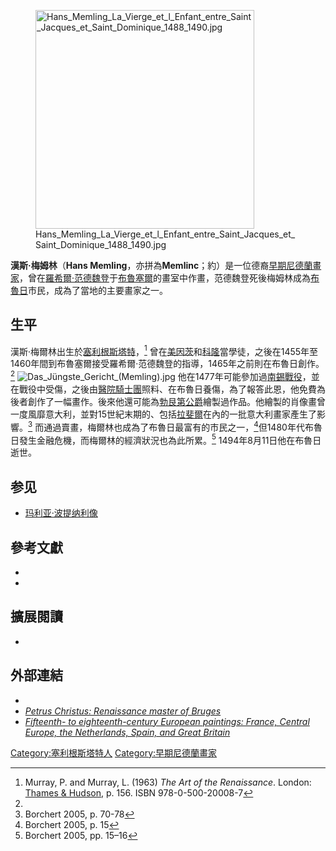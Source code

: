 [[File:Hans_Memling_La_Vierge_et_l_Enfant_entre_Saint_Jacques_et_Saint_Dominique_1488_1490.jpg|350px]]

'''漢斯·梅姆林'''（'''Hans Memling'''，亦拼為'''Memlinc'''；約{{bd|1430年||1494年|8月11日|}}）是一位德裔[[早期尼德蘭繪畫|早期尼德蘭畫家]]，曾在[[羅希爾·范德魏登|羅希爾·范德魏登]]于[[布魯塞爾|布魯塞爾]]的畫室中作畫，范德魏登死後梅姆林成為[[布魯日|布魯日]]市民，成為了當地的主要畫家之一。

==生平==
漢斯·梅爾林出生於[[塞利根斯塔特|塞利根斯塔特]]，<ref name=mur>Murray, P. and Murray, L. (1963) ''The Art of the Renaissance''. London: [[Thames_&_Hudson|Thames & Hudson]], p. 156. ISBN 978-0-500-20008-7</ref> 曾在[[美因茨|美因茨]]和[[科隆|科隆]]當學徒，之後在1455年至1460年間到布魯塞爾接受羅希爾·范德魏登的指導，1465年之前則在布魯日創作。<ref name=mur/>
[[File:Das_Jüngste_Gericht_(Memling).jpg|thumb]]
他在1477年可能參加過[[南錫戰役|南錫戰役]]，並在戰役中受傷，之後由[[醫院騎士團|醫院騎士團]]照料、在布魯日養傷，為了報答此恩，他免費為後者創作了一幅畫作。後來他還可能為[[勃艮第公爵|勃艮第公爵]]繪製過作品。他繪製的肖像畫曾一度風靡意大利，並對15世紀末期的、包括[[拉斐爾|拉斐爾]]在內的一批意大利畫家產生了影響。<ref>Borchert 2005, p. 70-78</ref> 而通過賣畫，梅爾林也成為了布魯日最富有的市民之一，<ref>Borchert 2005, p. 15</ref>但1480年代布魯日發生金融危機，而梅爾林的經濟狀況也為此所累。<ref>Borchert 2005, pp. 15–16</ref> 1494年8月11日他在布魯日逝世。

==参见==
* [[玛利亚·波提纳利像|玛利亚·波提纳利像]]

==參考文獻==

{{reflist}}
* {{cite book|last=Borchert|first=Till-Holger (ed.)|title=Memling's Portraits|isbn=0-500-09326-1|publisher=Thames & Hudson|year=2005}}
* {{EB1911}}

==擴展閱讀==
* {{cite book|last=de Vos|first=Dirk|title=Hans Memling: The Complete Works|isbn=0-8109-3649-6|publisher=Harry N Abrams|year=1994}}

==外部連結==
*{{Commons category inline}}
*[http://libmma.contentdm.oclc.org/cdm/compoundobject/collection/p15324coll10/id/91807/rec/320 ''Petrus Christus: Renaissance master of Bruges''] {{Wayback|url=http://libmma.contentdm.oclc.org/cdm/compoundobject/collection/p15324coll10/id/91807/rec/320 |date=20170823053532 }}
*[http://libmma.contentdm.oclc.org/cdm/compoundobject/collection/p15324coll10/id/74278/rec/1 ''Fifteenth- to eighteenth-century European paintings: France, Central Europe, the Netherlands, Spain, and Great Britain''] {{Wayback|url=http://libmma.contentdm.oclc.org/cdm/compoundobject/collection/p15324coll10/id/74278/rec/1 |date=20210323062945 }}

{{Authority control}}

{{DEFAULTSORT:Memling, Hans}}
[[Category:塞利根斯塔特人|Category:塞利根斯塔特人]]
[[Category:早期尼德蘭畫家|Category:早期尼德蘭畫家]]